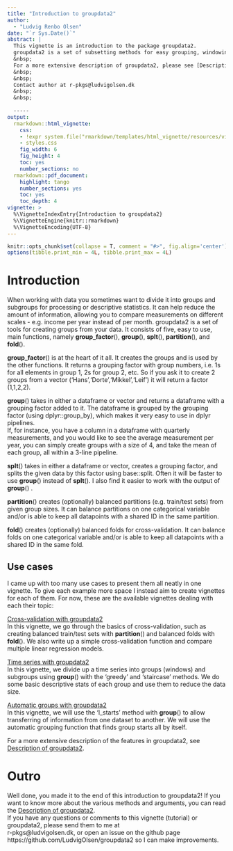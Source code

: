 ```yaml
---
title: "Introduction to groupdata2"
author: 
  - "Ludvig Renbo Olsen"
date: "`r Sys.Date()`"
abstract: |
  This vignette is an introduction to the package groupdata2.  
  groupdata2 is a set of subsetting methods for easy grouping, windowing, folding and splitting of data.
  &nbsp;  
  For a more extensive description of groupdata2, please see [Description of groupdata2](description_of_groupdata2.html)
  &nbsp;  
  &nbsp;  
  Contact author at r-pkgs@ludvigolsen.dk
  &nbsp;  
  &nbsp;  
  
  -----
output: 
  rmarkdown::html_vignette:
    css: 
    - !expr system.file("rmarkdown/templates/html_vignette/resources/vignette.css", package = "rmarkdown")
    - styles.css
    fig_width: 6
    fig_height: 4
    toc: yes
    number_sections: no
  rmarkdown::pdf_document:
    highlight: tango
    number_sections: yes
    toc: yes
    toc_depth: 4
vignette: >
  %\VignetteIndexEntry{Introduction to groupdata2}
  %\VignetteEngine{knitr::rmarkdown}
  %\VignetteEncoding{UTF-8}
---
```


```r

knitr::opts_chunk$set(collapse = T, comment = "#>", fig.align='center')
options(tibble.print_min = 4L, tibble.print_max = 4L)

```

# Introduction

When working with data you sometimes want to divide it into groups and subgroups for processing or descriptive statistics. It can help reduce the amount of information, allowing you to compare measurements on different scales - e.g. income per year instead of per month.
groupdata2 is a set of tools for creating groups from your data. It consists of five, easy to use, main functions, namely **group_factor**(), **group**(), **splt**(), **partition**(), and **fold**().  

**group_factor**()  is at the heart of it all. It creates the groups and is used by the other functions. It returns a grouping factor with group numbers, i.e. 1s for all elements in group 1, 2s for group 2, etc. So if you ask it to create 2 groups from a vector ('Hans','Dorte','Mikkel','Leif') it will return a factor (1,1,2,2).   

**group**() takes in either a dataframe or vector and returns a dataframe with a grouping factor added to it. The dataframe is grouped by the grouping factor (using dplyr::group_by), which makes it very easy to use in dplyr pipelines.  
If, for instance, you have a column in a dataframe with quarterly measurements, and you would like to see the average measurement per year, you can simply create groups with a size of 4, and take the mean of each group, all within a 3-line pipeline.  

**splt**() takes in either a dataframe or vector, creates a grouping factor, and splits the given data by this factor using base::split. Often it will be faster to use **group**() instead of **splt**(). I also find it easier to work with the output of **group**() .

**partition**() creates (optionally) balanced partitions (e.g. train/test sets) from given group sizes. It can balance partitions on one categorical variable and/or is able to keep all datapoints with a shared ID in the same partition.

**fold**() creates (optionally) balanced folds for cross-validation. It can balance folds on one categorical variable and/or is able to keep all datapoints with a shared ID in the same fold.  


## Use cases
I came up with too many use cases to present them all neatly in one vignette. To give each example more space I instead aim to create vignettes for each of them. For now, these are the available vignettes dealing with each their topic:

[Cross-validation with groupdata2](cross-validation_with_groupdata2.html)  
In this vignette, we go through the basics of cross-validation, such as creating balanced train/test sets with **partition**() and balanced folds with **fold**(). We also write up a simple cross-validation function and compare multiple linear regression models.

[Time series with groupdata2](time_series_with_groupdata2.html)  
In this vignette, we divide up a time series into groups (windows) and subgroups using **group**() with the 'greedy' and 'staircase' methods. We do some basic descriptive stats of each group and use them to reduce the data size.

[Automatic groups with groupdata2](automatic_groups_with_groupdata2.html)  
In this vignette, we will use the 'l_starts' method with **group**() to allow transferring of information from one dataset to another. We will use the automatic grouping function that finds group starts all by itself.



For a more extensive description of the features in groupdata2, see [Description of groupdata2](description_of_groupdata2.html).

# Outro

Well done, you made it to the end of this introduction to groupdata2! If you want to know more about the various methods and arguments, you can read the [Description of groupdata2](description_of_groupdata2.html).  
If you have any questions or comments to this vignette (tutorial) or groupdata2, please send them to me at  
r-pkgs@ludvigolsen.dk, or open an issue on the github page https://github.com/LudvigOlsen/groupdata2 so I can make improvements.  

&nbsp; 
&nbsp; 

